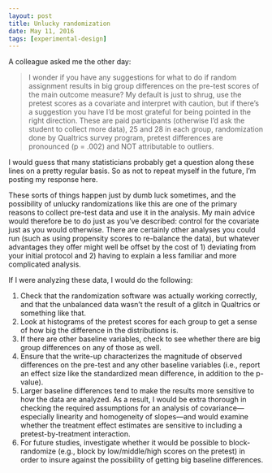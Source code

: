 ```yaml
---
layout: post
title: Unlucky randomization
date: May 11, 2016
tags: [experimental-design]
---
```


A colleague asked me the other day:

> I wonder if you have any suggestions for what to do if random assignment results in big group differences on the pre-test scores of the main outcome measure? My default is just to shrug, use the pretest scores as a covariate and interpret with caution, but if there's a suggestion you have I'd be most grateful for being pointed in the right direction. These are paid participants (otherwise I'd ask the student to collect more data), 25 and 28 in each group, randomization done by Qualtrics survey program, pretest differences are pronounced (p = .002) and NOT attributable to outliers.

I would guess that many statisticians probably get a question along these lines on a pretty regular basis. So as not to repeat myself in the future, I'm posting my response here. 

These sorts of things happen just by dumb luck sometimes, and the possibility of unlucky randomizations like this are one of the primary reasons to collect pre-test data and use it in the analysis. My main advice would therefore be to do just as you’ve described: control for the covariate just as you would otherwise. There are certainly other analyses you could run (such as using propensity scores to re-balance the data), but whatever advantages they offer might well be offset by the cost of 1) deviating from your initial protocol and 2) having to explain a less familiar and more complicated analysis. 

If I were analyzing these data, I would do the following:

1. Check that the randomization software was actually working correctly, and that the unbalanced data wasn’t the result of a glitch in Qualtrics or something like that.
2. Look at histograms of the pretest scores for each group to get a sense of how big the difference in the distributions is.
3. If there are other baseline variables, check to see whether there are big group differences on any of those as well. 
4. Ensure that the write-up characterizes the magnitude of observed differences on the pre-test and any other baseline variables (i.e., report an effect size like the standardized mean difference, in addition to the p-value).
5. Larger baseline differences tend to make the results more sensitive to how the data are analyzed. As a result, I would be extra thorough in checking the required assumptions for an analysis of covariance---especially linearity and homogeneity of slopes---and would examine whether the treatment effect estimates are sensitive to including a pretest-by-treatment interaction. 
6. For future studies, investigate whether it would be possible to block-randomize (e.g., block by low/middle/high scores on the pretest) in order to insure against the possibility of getting big baseline differences.

